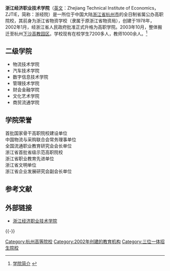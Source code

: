 {{coord|30|03|56|N|120|50|57|E|display=title|scale:10000}}
{{Infobox university
|name        = 浙江经济职业技术学院
|native_name = Zhejiang Technical Institute of Economics
|image       = [[File:Logo_of_Zjtie.jpeg|180px]] 
|caption     = 
|motto       = 立德为本 致用为宗
|established = 1978年浙江省物资学校<br>2002年浙江经济职业技术学院
|closed      = 
|anniversary = 5月30日
|type        = 公立
|president   = 
|dean        = 陈丽能
|secretary   = 俞步松
|faculty     = 
|staff       = 
|students    = 7,200人
|location    = {{CHNML}}[[浙江省|浙江省]][[杭州市|杭州市]]下沙高教东区学正街66号
|campus      = 郊区
|area        = 576.5[[亩|亩]]
|colors      = 
|affiliations= 浙江省教育厅<br/>[[浙江物产集团|浙江物产集团]]
|zip         = 310018
|telephone   = 
|website     = http://www.zjtie.edu.cn/
|logo        = 
|footnotes   = 
}}
'''浙江经济职业技术学院'''（[[英文|英文]]：Zhejiang Technical Institute of Economics，ZJTIE，简称：浙经院）是一所位于中国大陆[[浙江省|浙江省]][[杭州市|杭州市]]的全日制省属公办高职院校，其前身为浙江省物资学校（隶属于原浙江省物资局），创建于1978年，2002年1月，经浙江省人民政府批准正式升格为高职学院。2003年10月，整体搬迁至杭州[[下沙高教园区|下沙高教园区]]。学校现有在校学生7200多人，教师1000余人。<ref>
[http://www.zjtie.edu.cn/web/about.asp?Firstkind=MT_00002_100017858&KindID=MT_00002_100017866 学院简介] {{webarchive|url=https://web.archive.org/web/20110524011342/http://www.zjtie.edu.cn/web/about.asp?Firstkind=MT_00002_100017858&KindID=MT_00002_100017866 |date=2011-05-24 }}</ref>

==二级学院==
*物流技术学院
*汽车技术学院
*数字信息技术学院
*管理技术学院
*财会金融学院
*文化艺术学院
*商贸流通学院

==学院荣誉==
首批国家骨干高职院校建设单位<br/>中国物流与采购联合会常务理事单位<br/>全国流通职业教育研究会会长单位<br/>浙江省首批省级示范高职院校<br/>浙江省职业教育先进单位<br/>浙江省文明单位<br/>浙江省企业发展研究会副会长单位

==参考文献==
{{reflist}}

== 外部链接 ==
* [http://www.zjtie.edu.cn/ 浙江经济职业技术学院] {{Wayback|url=http://www.zjtie.edu.cn/ |date=20201116072028 }}

{{-}}
{{浙江高等院校}}
{{下沙高教园区}}

[[Category:杭州高等院校|Category:杭州高等院校]]
[[Category:2002年创建的教育机构|Category:2002年创建的教育机构]]
[[Category:三位一体招生院校|Category:三位一体招生院校]]